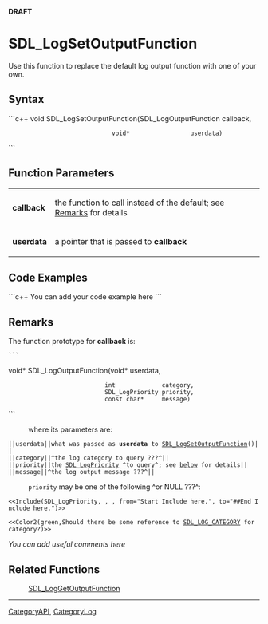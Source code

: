 <!-- pragma section-numbers off -->
<!-- pragma camelcase off -->
'''DRAFT'''

= SDL_LogSetOutputFunction =
Use this function to replace the default log output function with one of your own.


== Syntax ==
```c++
void SDL_LogSetOutputFunction(SDL_LogOutputFunction callback,
                              void*                 userdata)
```

== Function Parameters ==
{|
|'''callback'''
|the function to call instead of the default; see [[#Remarks|Remarks]] for details
|-
|'''userdata'''
|a pointer that is passed to '''callback'''
|}

== Code Examples ==
```c++
You can add your code example here
```

== Remarks ==
The function prototype for '''callback''' is:
 ```
void* SDL_LogOutputFunction(void*           userdata,
                            int             category,
                            SDL_LogPriority priority,
                            const char*     message)
```
: where its parameters are:
 ||<code>userdata</code>||what was passed as '''userdata''' to [[SDL_LogSetOutputFunction]]()||
 ||<code>category</code>||^the log category to query ???^||
 ||<code>priority</code>||the [[SDL_LogPriority]] ^to query^; see [[#priority|below]] for details||
 ||<code>message</code>||^the log output message ???^||
 <span id="priority"></span>
: <code>priority</code> may be one of the following ^or NULL ???^:
 <<Include(SDL_LogPriority, , , from="Start Include here.", to="##End Include here.")>>

 <<Color2(green,Should there be some reference to [[SDL_LOG_CATEGORY]] for <code>category</code>?)>>


''You can add useful comments here''

== Related Functions ==
:[[SDL_LogGetOutputFunction]]

----
[[CategoryAPI]], [[CategoryLog]]
